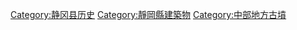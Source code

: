 [[Category:静冈县历史|Category:静冈县历史]]
[[Category:靜岡縣建築物|Category:靜岡縣建築物]]
[[Category:中部地方古墳|Category:中部地方古墳]]